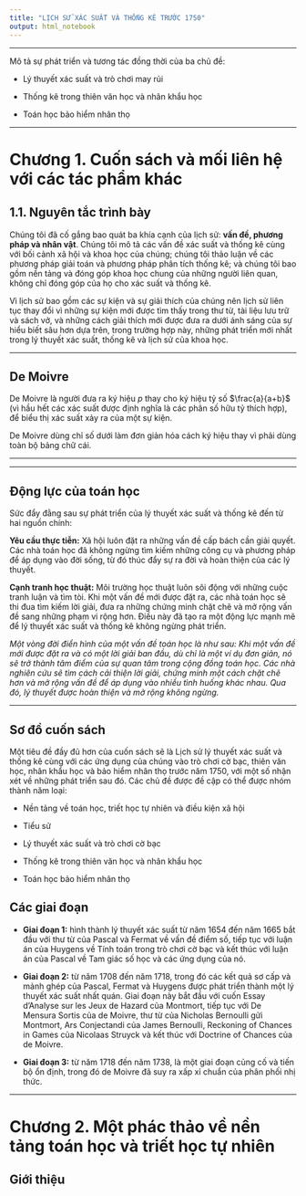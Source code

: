 ---
title: "LỊCH SỬ XÁC SUẤT VÀ THỐNG KÊ TRƯỚC 1750"
output: html_notebook
---

---

Mô tả sự phát triển và tương tác đồng thời của ba chủ đề:

- Lý thuyết xác suất và trò chơi may rủi

- Thống kê trong thiên văn học và nhân khẩu học

- Toán học bảo hiểm nhân thọ

---

# Chương 1. Cuốn sách và mối liên hệ với các tác phẩm khác

## 1.1. Nguyên tắc trình bày

Chúng tôi đã cố gắng bao quát ba khía cạnh của lịch sử: **vấn đề, phương pháp và nhân vật**. Chúng tôi mô tả các vấn đề xác suất và thống kê cùng với bối cảnh xã hội và khoa học của chúng; chúng tôi thảo luận về các phương pháp giải toán và phương pháp phân tích thống kê; và chúng tôi bao gồm nền tảng và đóng góp khoa học chung của những người liên quan, không chỉ đóng góp của họ cho xác suất và thống kê.

Vì lịch sử bao gồm các sự kiện và sự giải thích của chúng nên lịch sử liên tục thay đổi vì những sự kiện mới được tìm thấy trong thư từ, tài liệu lưu trữ và sách vở, và những cách giải thích mới được đưa ra dưới ánh sáng của sự hiểu biết sâu hơn dựa trên, trong trường hợp này, những phát triển mới nhất trong lý thuyết xác suất, thống kê và lịch sử của khoa học.

---

De Moivre
---

De Moivre là người đưa ra ký hiệu $p$ thay cho ký hiệu tỷ số $\frac{a}{a+b}$ (vì hầu hết các xác suất được định nghĩa là các phân số hữu tỷ thích hợp), để biểu thị xác suất xảy ra của một sự kiện.

De Moivre dùng chỉ số dưới làm đơn giản hóa cách ký hiệu thay vì phải dùng toàn bộ bảng chữ cái.

---

---

Động lực của toán học
---

Sức đẩy đằng sau sự phát triển của lý thuyết xác suất và thống kê đến từ hai nguồn chính:

**Yêu cầu thực tiễn:** Xã hội luôn đặt ra những vấn đề cấp bách cần giải quyết. Các nhà toán học đã không ngừng tìm kiếm những công cụ và phương pháp để áp dụng vào đời sống, từ đó thúc đẩy sự ra đời và hoàn thiện của các lý thuyết.

**Cạnh tranh học thuật:** Môi trường học thuật luôn sôi động với những cuộc tranh luận và tìm tòi. Khi một vấn đề mới được đặt ra, các nhà toán học sẽ thi đua tìm kiếm lời giải, đưa ra những chứng minh chặt chẽ và mở rộng vấn đề sang những phạm vi rộng hơn. Điều này đã tạo ra một động lực mạnh mẽ để lý thuyết xác suất và thống kê không ngừng phát triển.

*Một vòng đời điển hình của một vấn đề toán học là như sau: Khi một vấn đề mới được đặt ra và có một lời giải ban đầu, dù chỉ là một ví dụ đơn giản, nó sẽ trở thành tâm điểm của sự quan tâm trong cộng đồng toán học. Các nhà nghiên cứu sẽ tìm cách cải thiện lời giải, chứng minh một cách chặt chẽ hơn và mở rộng vấn đề để áp dụng vào nhiều tình huống khác nhau. Qua đó, lý thuyết được hoàn thiện và mở rộng không ngừng.*

---

## Sơ đồ cuốn sách

Một tiêu đề đầy đủ hơn của cuốn sách sẽ là Lịch sử lý thuyết xác suất và thống kê cùng với các ứng dụng của chúng vào trò chơi cờ bạc, thiên văn học, nhân khẩu học và bảo hiểm nhân thọ trước năm 1750, với một số nhận xét về những phát triển sau đó. Các chủ đề được đề cập có thể được nhóm thành năm loại:

- Nền tảng về toán học, triết học tự nhiên và điều kiện xã hội

- Tiểu sử

- Lý thuyết xác suất và trò chơi cờ bạc

- Thống kê trong thiên văn học và nhân khẩu học

- Toán học bảo hiểm nhân thọ

Các giai đoạn
---

- **Giai đoạn 1:** hình thành lý thuyết xác suất từ năm 1654 đến năm 1665 bắt đầu với thư từ của Pascal và Fermat về vấn đề điểm số, tiếp tục với luận án của Huygens về Tính toán trong trò chơi cờ bạc và kết thúc với luận án của Pascal về Tam giác số học và các ứng dụng của nó.

- **Giai đoạn 2:** từ năm 1708 đến năm 1718, trong đó các kết quả sơ cấp và mảnh ghép của Pascal, Fermat và Huygens được phát triển thành một lý thuyết xác suất nhất quán. Giai đoạn này bắt đầu với cuốn Essay d'Analyse sur les Jeux de Hazard của Montmort, tiếp tục với De Mensura Sortis của de Moivre, thư từ của Nicholas Bernoulli gửi Montmort, Ars Conjectandi của James Bernoulli, Reckoning of Chances in Games của Nicolaas Struyck và kết thúc với Doctrine of Chances của de Moivre.

- **Giai đoạn 3:** từ năm 1718 đến năm 1738, là một giai đoạn củng cố và tiến bộ ổn định, trong đó de Moivre đã suy ra xấp xỉ chuẩn của phân phối nhị thức.

---

# Chương 2. Một phác thảo về nền tảng toán học và triết học tự nhiên

## Giới thiệu


